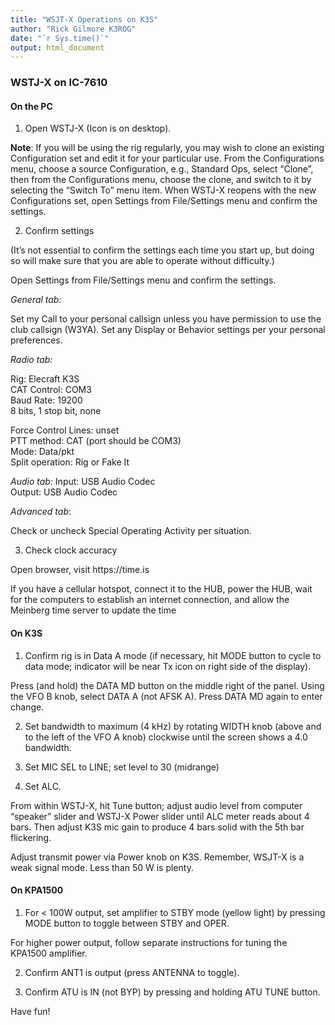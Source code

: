 ```yaml
---
title: "WSJT-X Operations on K3S"
author: "Rick Gilmore K3ROG"
date: "`r Sys.time()`"
output: html_document
---
```


### WSTJ-X on IC-7610

#### On the PC

1. Open WSTJ-X (Icon is on desktop).

**Note**: If you will be using the rig regularly, you may wish to clone an existing Configuration set and edit it for your particular use. 
From the Configurations menu, choose a source Configuration, e.g., Standard Ops, select “Clone”, then from the Configurations menu, choose the clone, and switch to it by selecting the “Switch To” menu item. 
When WSTJ-X reopens with the new Configurations set, open Settings from File/Settings menu and confirm the settings.

2. Confirm settings

(It’s not essential to confirm the settings each time you start up, but doing so will make sure that you are able to operate without difficulty.)

Open Settings from File/Settings menu and confirm the settings.

*General tab:*

Set my Call to your personal callsign unless you have permission to use the club callsign (W3YA). 
Set any Display or Behavior settings per your personal preferences.

*Radio tab:*

Rig: Elecraft K3S</br>
CAT Control: COM3</br>
Baud Rate: 19200</br>
8 bits, 1 stop bit, none</br>

Force Control Lines: unset</br>
PTT method: CAT (port should be COM3)</br>
Mode: Data/pkt</br>
Split operation: Rig or Fake It</br>

*Audio tab:*
Input: USB Audio Codec</br>
Output: USB Audio Codec</br>

*Advanced tab*:

Check or uncheck Special Operating Activity per situation.

3. Check clock accuracy

Open browser, visit https://time.is

If you have a cellular hotspot, connect it to the HUB, power the HUB, wait for the computers to establish an internet connection, and allow the Meinberg time server to update the time

#### On K3S

1. Confirm rig is in Data A mode (if necessary, hit MODE button to cycle to data mode; indicator will be near Tx icon on right side of the display).

Press (and hold) the DATA MD button on the middle right of the panel.
Using the VFO B knob, select DATA A (not AFSK A).
Press DATA MD again to enter change.

2. Set bandwidth to maximum (4 kHz) by rotating WIDTH knob (above and to the left of the VFO A knob) clockwise until the screen shows a 4.0 bandwidth.

3. Set MIC SEL to LINE; set level to 30 (midrange)

4. Set ALC. 

From within WSTJ-X, hit Tune button; adjust audio level from computer “speaker” slider and WSTJ-X Power slider until ALC meter reads about 4 bars. Then adjust K3S mic gain to produce 4 bars solid with the 5th bar flickering.

Adjust transmit power via Power knob on K3S.
Remember, WSJT-X is a weak signal mode. 
Less than 50 W is plenty.
 
#### On KPA1500

1. For < 100W output, set amplifier to STBY mode (yellow light) by pressing MODE button to toggle between STBY and OPER. 

For higher power output, follow separate instructions for tuning the KPA1500 amplifier.

2. Confirm ANT1 is output (press ANTENNA to toggle).

3. Confirm ATU is IN (not BYP) by pressing and holding ATU TUNE button. 

Have fun!
